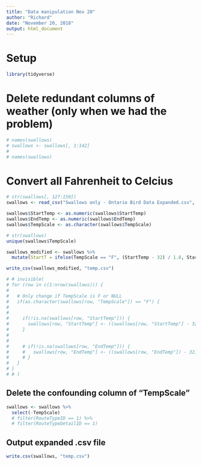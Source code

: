 ---
title: "Data manipulation Nov 20"
author: "Richard"
date: "November 20, 2018"
output: html_document
---

# Setup

```{r}
library(tidyverse)
```

# Delete redundant columns of weather (only when we had the problem)

```{r}
# names(swallows)
# swallows <- swallows[, 1:142]
# 
# names(swallows)
```


# Convert all Fahrenheit to Celcius

```{r}
# str(swallows[, 127:150])
swallows <- read_csv("Swallows only - Ontario Bird Data Expanded.csv", col_types = cols(TempScale = "c"))

swallows$StartTemp <- as.numeric(swallows$StartTemp)
swallows$EndTemp <- as.numeric(swallows$EndTemp)
swallows$TempScale <- as.character(swallows$TempScale)

# str(swallows)
unique(swallows$TempScale)

swallows_modified <- swallows %>% 
  mutate(StartT = ifelse(TempScale == "F", (StartTemp - 32) / 1.8, StartTemp))

write_csv(swallows_modified, "temp.csv")

# # invisible(
# for (row in c(1:nrow(swallows))) {
#   
#   # Only change if TempScale is F or NULL
#   if(as.character(swallows[row, "TempScale"]) == "F") {
#     
#     
#     if(!is.na(swallows[row, "StartTemp"])) {
#       swallows[row, "StartTemp"] <- ((swallows[row, "StartTemp"] - 32) / 1.8)
#     }
#     
#     
#     # if(!is.na(swallows[row, "EndTemp"])) {
#     #   swallows[row, "EndTemp"] <- ((swallows[row, "EndTemp"]) - 32) / 1.8
#     # }
#   }
# }
# # )


```

## Delete the confounding column of "TempScale"

```{r}
swallows <- swallows %>% 
  select(-TempScale) 
  # filter(RouteTypeID == 1) %>% 
  # filter(RouteTypeDetailID == 1)
```



## Output expanded .csv file

```{r}
write.csv(swallows, "temp.csv")
```
